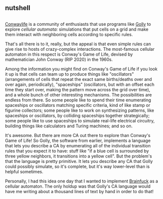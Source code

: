 ## nutshell

<Image n={0} float="left" marginRight="1em" />

[Conwaylife](https://conwaylife.com/forums) is a community of enthusiasts that use programs like [Golly](https://golly.sourceforge.net) to explore *cellular automata:* simulations that put cells on a grid and make them interact with neighboring cells according to specific rules.

That's all there is to it, really, but the appeal is that even simple rules can give rise to hosts of crazy-complex interactions. The most-famous cellular automaton in this respect is Conway's Game of Life, devised by mathematician John Conway (RIP 2020) in the 1960s.

Among the information you might find on Conway's Game of Life if you look it up is that cells can team up to produce things like "oscillators" (arrangements of cells that repeat the exact same births/deaths over and over again, periodically), "spaceships" (oscillators, but with an offset each time they start over, making the pattern move across the grid over time), and a whole bunch of other interesting mechanisms. The possibilities are endless from there. So some people like to spend their time enumerating spaceships or oscillators matching specific criteria, kind of like stamp or figurine collectors; some people like to work on synthesizing patterns, like spaceships or oscillators, by colliding spaceships together strategically; some people like to use spaceships to simulate real-life electrical circuitry, building things like calculators and Turing machines; and so on.

It's awesome. But there are more CA out there to explore than Conway's Game of Life! So Golly, the software from earlier, implements a language that lets you describe a CA by enumerating all of the individual transition rules that you expect it to have: stuff like "if a blue cell is surrounded by three yellow neighbors, it transitions into a yellow cell". But the problem's that the language is pretty primitive. It lets you describe any CA that Golly could possibly simulate, so it's complete, but it's way lower-level than is helpful sometimes.

Personally, I had this idea one day that I wanted to implement [Brainfuck](https://esolangs.org/wiki/Brainfuck) as a cellular automaton. The only holdup was that Golly's CA language would have me writing about a thousand lines of text by hand in order to do that!
